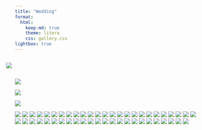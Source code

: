 ```yaml
---
title: "Wedding"
format:
  html:
    keep-md: true
    theme: litera
    css: gallery.css
lightbox: true
---
```

::: {.column-body-outset .mt-0 .pt-0}
<!-- Your content -->
:::

:::{.custom-section}
<!-- Welcome to our wedding photo gallery! -->
:::

:::{.column-page  style="background-image: url('../images/white_wall_hash.webp');"}
<!-- ![](images/wedding_title3.png){width=60% style="margin-left: auto; margin-right: auto;display: block;" .nolightbox fig-alt='kaikoura'} -->
:::



<!-- This is Alivia and Byeong-Hak's wedding photo gallery. -->

:::: {.columns}

<div style="display:block; margin:-100px;"></div>

::: {.column width="17.5%"}


:::

::: {.column width="65%"}

![](photos/Portraits/Choe-1204.jpg){.lightbox style="column-span: all;" group="Newlyweds-gallery"}

:::


::: {.column width="17.5%"}


:::

::::



::: gallery

::: column-page


![](photos/Portraits/Choe-1276.jpg){.lightbox style="column-span: all;" group="Newlyweds-gallery"}

![](photos/Portraits/Choe-1301.jpg){.lightbox style="column-span: all;" group="Newlyweds-gallery"}

![](photos/Portraits/Choe-1309.jpg){.lightbox style="column-span: all;" group="Newlyweds-gallery"}

![](photos/Newlyweds/Choe-0797.jpg){.lightbox	style="column-span:	all;" group="Newlyweds-gallery"}
![](photos/Newlyweds/Choe-0800.jpg){.lightbox	style="column-span:	all;" group="Newlyweds-gallery"}
![](photos/Newlyweds/Choe-1123.jpg){.lightbox	style="column-span:	all;" group="Newlyweds-gallery"}
![](photos/Newlyweds/Choe-1125.jpg){.lightbox	style="column-span:	all;" group="Newlyweds-gallery"}
![](photos/Newlyweds/Choe-1128.jpg){.lightbox	style="column-span:	all;" group="Newlyweds-gallery"}
![](photos/Newlyweds/Choe-1201.jpg){.lightbox	style="column-span:	all;" group="Newlyweds-gallery"}
![](photos/Newlyweds/Choe-1269.jpg){.lightbox	style="column-span:	all;" group="Newlyweds-gallery"}
![](photos/Newlyweds/Choe-1279.jpg){.lightbox	style="column-span:	all;" group="Newlyweds-gallery"}
![](photos/Newlyweds/Choe-1286.jpg){.lightbox	style="column-span:	all;" group="Newlyweds-gallery"}
![](photos/Newlyweds/Choe-1299.jpg){.lightbox	style="column-span:	all;" group="Newlyweds-gallery"}
![](photos/Newlyweds/Choe-1305.jpg){.lightbox	style="column-span:	all;" group="Newlyweds-gallery"}
![](photos/Newlyweds/Choe-1330.jpg){.lightbox	style="column-span:	all;" group="Newlyweds-gallery"}
![](photos/Newlyweds/Choe-1333.jpg){.lightbox	style="column-span:	all;" group="Newlyweds-gallery"}
![](photos/Newlyweds/Choe-1719.jpg){.lightbox	style="column-span:	all;" group="Newlyweds-gallery"}
![](photos/Newlyweds/Choe-1720.jpg){.lightbox	style="column-span:	all;" group="Newlyweds-gallery"}
![](photos/Newlyweds/Choe-1721.jpg){.lightbox	style="column-span:	all;" group="Newlyweds-gallery"}
![](photos/Newlyweds/Choe-1722.jpg){.lightbox	style="column-span:	all;" group="Newlyweds-gallery"}
![](photos/Newlyweds/Choe-1723.jpg){.lightbox	style="column-span:	all;" group="Newlyweds-gallery"}
![](photos/Newlyweds/Choe-1724.jpg){.lightbox	style="column-span:	all;" group="Newlyweds-gallery"}
![](photos/Newlyweds/Choe-1725.jpg){.lightbox	style="column-span:	all;" group="Newlyweds-gallery"}
![](photos/Newlyweds/Choe-1726.jpg){.lightbox	style="column-span:	all;" group="Newlyweds-gallery"}
![](photos/Newlyweds/Choe-1727.jpg){.lightbox	style="column-span:	all;" group="Newlyweds-gallery"}
![](photos/Newlyweds/Choe-1770.jpg){.lightbox	style="column-span:	all;" group="Newlyweds-gallery"}
![](photos/Newlyweds/Choe-1775.jpg){.lightbox	style="column-span:	all;" group="Newlyweds-gallery"}
![](photos/Newlyweds/Choe-1776.jpg){.lightbox	style="column-span:	all;" group="Newlyweds-gallery"}
![](photos/Newlyweds/Choe-1777.jpg){.lightbox	style="column-span:	all;" group="Newlyweds-gallery"}
![](photos/Newlyweds/Choe-1778.jpg){.lightbox	style="column-span:	all;" group="Newlyweds-gallery"}
![](photos/Newlyweds/Choe-1779.jpg){.lightbox	style="column-span:	all;" group="Newlyweds-gallery"}
![](photos/Newlyweds/Choe-1780.jpg){.lightbox	style="column-span:	all;" group="Newlyweds-gallery"}
![](photos/Newlyweds/Choe-1782.jpg){.lightbox	style="column-span:	all;" group="Newlyweds-gallery"}
![](photos/Newlyweds/Choe-1783.jpg){.lightbox	style="column-span:	all;" group="Newlyweds-gallery"}
![](photos/Newlyweds/Choe-1785.jpg){.lightbox	style="column-span:	all;" group="Newlyweds-gallery"}
![](photos/Newlyweds/Choe-1786.jpg){.lightbox	style="column-span:	all;" group="Newlyweds-gallery"}
![](photos/Newlyweds/Choe-1787.jpg){.lightbox	style="column-span:	all;" group="Newlyweds-gallery"}
![](photos/Newlyweds/Choe-1788.jpg){.lightbox	style="column-span:	all;" group="Newlyweds-gallery"}
![](photos/Newlyweds/Choe-1789.jpg){.lightbox	style="column-span:	all;" group="Newlyweds-gallery"}
![](photos/Newlyweds/Choe-1790.jpg){.lightbox	style="column-span:	all;" group="Newlyweds-gallery"}
![](photos/Newlyweds/Choe-1791.jpg){.lightbox	style="column-span:	all;" group="Newlyweds-gallery"}
![](photos/Newlyweds/Choe-1792.jpg){.lightbox	style="column-span:	all;" group="Newlyweds-gallery"}
![](photos/Newlyweds/Choe-1793.jpg){.lightbox	style="column-span:	all;" group="Newlyweds-gallery"}
![](photos/Newlyweds/Choe-1794.jpg){.lightbox	style="column-span:	all;" group="Newlyweds-gallery"}
![](photos/Newlyweds/Choe-1795.jpg){.lightbox	style="column-span:	all;" group="Newlyweds-gallery"}
![](photos/Newlyweds/Choe-1796.jpg){.lightbox	style="column-span:	all;" group="Newlyweds-gallery"}
![](photos/Newlyweds/Choe-1797.jpg){.lightbox	style="column-span:	all;" group="Newlyweds-gallery"}
![](photos/Newlyweds/Choe-1798.jpg){.lightbox	style="column-span:	all;" group="Newlyweds-gallery"}
![](photos/Newlyweds/Choe-1799.jpg){.lightbox	style="column-span:	all;" group="Newlyweds-gallery"}
![](photos/Newlyweds/Choe-1800.jpg){.lightbox	style="column-span:	all;" group="Newlyweds-gallery"}
![](photos/Newlyweds/Choe-1801.jpg){.lightbox	style="column-span:	all;" group="Newlyweds-gallery"}
![](photos/Newlyweds/Choe-1802.jpg){.lightbox	style="column-span:	all;" group="Newlyweds-gallery"}

:::

:::
